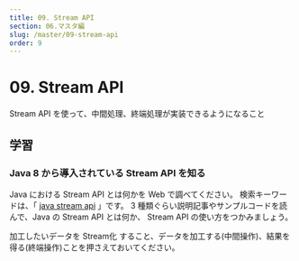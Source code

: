 ```yaml
---
title: 09. Stream API
section: 06.マスタ編
slug: /master/09-stream-api
order: 9
---
```


# 09. Stream API

<p className="goal">Stream API を使って、中間処理、終端処理が実装できるようになること</p>

## 学習

### Java 8 から導入されている Stream API を知る

Java における Stream API とは何かを Web で調べてください。
検索キーワードは、「 [java stream api](https://www.google.com/search?q=java+stream+api) 」です。
3 種類ぐらい説明記事やサンプルコードを読んで、Java の Stream API とは何か、 Stream API の使い方をつかみましょう。

加工したいデータを Stream化 すること、データを加工する(中間操作)、結果を得る(終端操作)ことを押さえておいてください。
